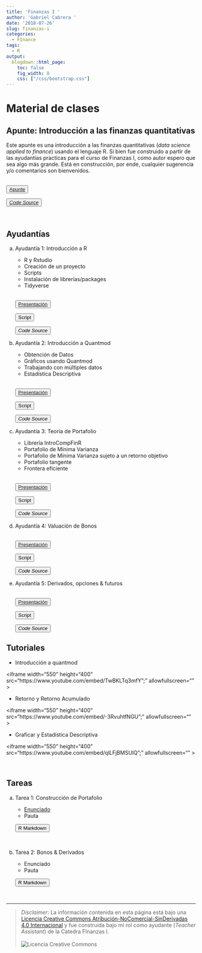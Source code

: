 ```yaml
---
title: 'Finanzas I '
author: 'Gabriel Cabrera '
date: '2018-07-26'
slug: finanzas-i
categories:
  - FInance
tags:
  - R
output:
  blogdown::html_page:
    toc: false
    fig_width: 8
    css: ["/css/bootstrap.css"]
---
```


# Material de clases

## Apunte: Introducción a las finanzas quantitativas

Este apunte es una introducción a las finanzas quantitativas (*data science applied to finance*) usando el lenguaje R. Si bien fue construido a partir de las ayudantías practicas para el curso de Finanzas I, como autor espero que sea algo más grande. Está en construcción, por ende, cualquier sugerencia y/o comentarios son bienvenidos. 


<div class="btn-group">
<br>
<button type="button" class="btn btn-outline-warning"> 
[Apunte](https://finance-r.netlify.com/)
</button>

<button type="button" class="btn btn-outline-warning"> 
[*Code Source*](https://github.com/GaboCg/bookdown_finance)
</button>
<br>

</div>


## Ayudantías 

a. Ayudantía 1: Introducción a R

    * R y Rstudio
    * Creación de un proyecto
    * Scripts
    * Instalación de librerías/packages
    * Tidyverse

    <div class="btn-group">

    <br>
    <button type="button" class="btn btn-outline-warning"> 
    [Presentación](/pdf/presentacion.pdf)
    </button>
    
    <button type="button" class="btn btn-outline-warning"> 
     Script
    </button>

    <button type="button" class="btn btn-outline-warning"> 
    *Code Source*
    </button>
    <br>
    
    </div>
    
b. Ayudantía 2: Introducción a Quantmod 

    * Obtención de Datos
    * Gráficos usando Quantmod
    * Trabajando con múltiples datos
    * Estadística Descriptiva
    
    <div class="btn-group">

    <br>
    <button type="button" class="btn btn-outline-warning"> 
    [Presentación](/pdf/presentation1.pdf)
    </button>
    
    <button type="button" class="btn btn-outline-warning"> 
     Script
    </button>

    <button type="button" class="btn btn-outline-warning"> 
    *Code Source*
    </button>
    <br>
    
    </div>
    
c. Ayudantía 3: Teoría de Portafolio

    * Librería IntroCompFinR
    * Portafolio de Mínima Varianza
    * Portafolio de Mínima Varianza sujeto a un retorno objetivo
    * Portafolio tangente
    * Frontera eficiente
    
    <div class="btn-group">

    <br>
    <button type="button" class="btn btn-outline-warning"> 
    [Presentación](/pdf/presentation2.pdf)
    </button>
    
    <button type="button" class="btn btn-outline-warning"> 
     Script
    </button>

    <button type="button" class="btn btn-outline-warning"> 
    *Code Source*
    </button>
    <br>
    
    </div>

d. Ayudantía 4: Valuación de Bonos 
    
    <div class="btn-group">

    <br>
    <button type="button" class="btn btn-outline-warning"> 
    [Presentación](/pdf/Bond_presentation.pdf)
    </button>
    
    <button type="button" class="btn btn-outline-warning"> 
     Script
    </button>

    <button type="button" class="btn btn-outline-warning"> 
    *Code Source*
    </button>
    <br>
    
    </div>

e. Ayudantía 5: Derivados, opciones & futuros 
    
    <div class="btn-group">

    <br>
    <button type="button" class="btn btn-outline-warning"> 
    [Presentación](/pdf/presentacion.pdf)
    </button>
    
    <button type="button" class="btn btn-outline-warning"> 
     Script
    </button>

    <button type="button" class="btn btn-outline-warning"> 
    *Code Source*
    </button>
    <br>
    
    </div>

## Tutoriales

* Introducción a quantmod

<iframe width="550" height="400" src="https://www.youtube.com/embed/TwBKLTq3mfY";" allowfullscreen="" ></iframe>

<p>

* Retorno y Retorno Acumulado

<iframe width="550" height="400"  src="https://www.youtube.com/embed/-3RvuhtfNGU";" allowfullscreen="" ></iframe>

<p>

* Graficar y Estadística Descriptiva

<iframe width="550" height="400"  src="https://www.youtube.com/embed/qlLFjBMSUlQ";" allowfullscreen="" ></iframe>

<br>

## Tareas 

a. Tarea 1: Construcción de Portafolio 
    
    * [Enunciado](/pdf/Enunciado_v1.pdf)
    * Pauta
    
    <div class="btn-group">
    
    <button type="button" class="btn btn-outline-warning"> 
    R Markdown
    </button>
    
    </div>

    <br>

b. Tarea 2: Bonos & Derivados

    * Enunciado
    * Pauta 
    
    <div class="btn-group">
    
    <button type="button" class="btn btn-outline-warning"> 
    R Markdown
    </button>
    
    </div>
    
    <br>

---

> *Disclaimer*: La información contenida en esta página está bajo una <a rel="license" href="http://creativecommons.org/licenses/by-nc-nd/4.0/">Licencia Creative Commons Atribución-NoComercial-SinDerivadas 4.0 Internacional</a> <a rel="license" href="http://creativecommons.org/licenses/by-nc-nd/4.0/"></a> y fue construida bajo mi rol como ayudante (*Teacher Assistant*) de la Catedra FInanzas I.   
<br>
<img alt="Licencia Creative Commons" style="border-width:0" src="https://i.creativecommons.org/l/by-nc-nd/4.0/88x31.png"/> 

